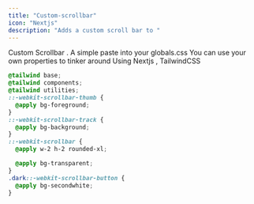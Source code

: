 ```yaml
---
title: "Custom-scrollbar"
icon: "Nextjs"
description: "Adds a custom scroll bar to "
---
```

Custom Scrollbar . 
A simple paste into your globals.css 
You can use your own properties to tinker around
Using Nextjs , TailwindCSS 
```css
@tailwind base;
@tailwind components;
@tailwind utilities;
::-webkit-scrollbar-thumb {
  @apply bg-foreground;
}
::-webkit-scrollbar-track {
  @apply bg-background;
}
::-webkit-scrollbar {
  @apply w-2 h-2 rounded-xl;

  @apply bg-transparent;
}
.dark::-webkit-scrollbar-button {
  @apply bg-secondwhite;
}
```